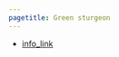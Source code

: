```yaml
---
pagetitle: Green sturgeon
---
```


- [info_link](https://olympiccoast.noaa.gov/living/marinelife/fish/fish.html)


